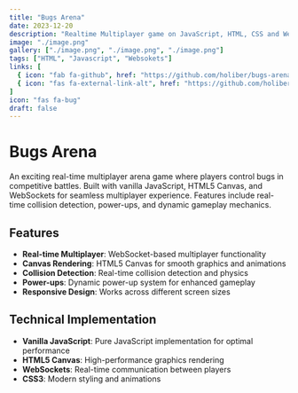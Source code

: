 ```yaml
---
title: "Bugs Arena"
date: 2023-12-20
description: "Realtime Multiplayer game on JavaScript, HTML, CSS and Websokets."
image: "./image.png"
gallery: ["./image.png", "./image.png", "./image.png"]
tags: ["HTML", "Javascript", "Websokets"]
links: [
  { icon: "fab fa-github", href: "https://github.com/holiber/bugs-arena" },
  { icon: "fas fa-external-link-alt", href: "https://github.com/holiber/bugs-arena" }
]
icon: "fas fa-bug"
draft: false
---
```


# Bugs Arena

An exciting real-time multiplayer arena game where players control bugs in competitive battles. Built with vanilla JavaScript, HTML5 Canvas, and WebSockets for seamless multiplayer experience. Features include real-time collision detection, power-ups, and dynamic gameplay mechanics.

## Features

- **Real-time Multiplayer**: WebSocket-based multiplayer functionality
- **Canvas Rendering**: HTML5 Canvas for smooth graphics and animations
- **Collision Detection**: Real-time collision detection and physics
- **Power-ups**: Dynamic power-up system for enhanced gameplay
- **Responsive Design**: Works across different screen sizes

## Technical Implementation

- **Vanilla JavaScript**: Pure JavaScript implementation for optimal performance
- **HTML5 Canvas**: High-performance graphics rendering
- **WebSockets**: Real-time communication between players
- **CSS3**: Modern styling and animations
